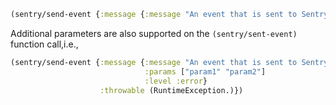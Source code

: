 ```clojure
(sentry/send-event {:message {:message "An event that is sent to Sentry"}}
```

Additional parameters are also supported on the `(sentry/sent-event)` function call,i.e.,

```clojure
(sentry/send-event {:message {:message "An event that is sent to Sentry"
                              :params ["param1" "param2"]
                              :level :error}
                    :throwable (RuntimeException.)})
```
